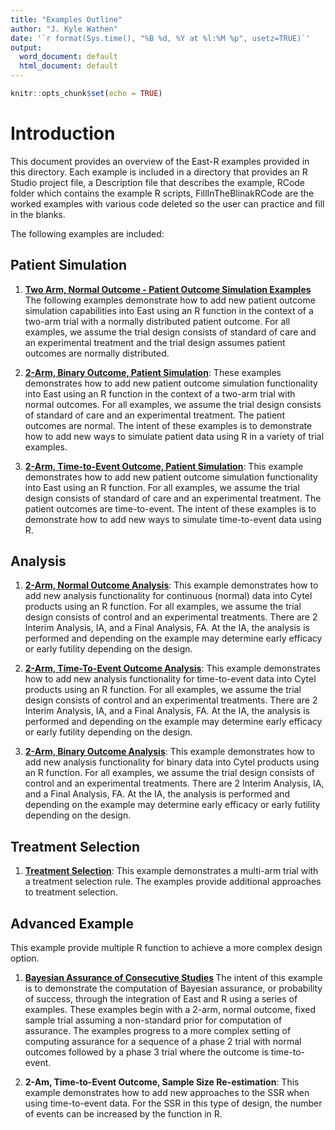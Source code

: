 ```yaml
---
title: "Examples Outline"
author: "J. Kyle Wathen"
date: '`r format(Sys.time(), "%B %d, %Y at %l:%M %p", usetz=TRUE)`'
output:
  word_document: default
  html_document: default
---
```


```r
knitr::opts_chunk$set(echo = TRUE)
```

# Introduction 
This document provides an overview of the East-R examples provided in this directory.  Each example is included in a directory that provides an R Studio project file, a Description file that describes the example,  RCode folder which contains the example R scripts, FillInTheBlinakRCode are the worked examples with various code deleted so the user can practice and fill in the blanks. 

The following examples are included:

## Patient Simulation 

1. **[Two Arm, Normal Outcome - Patient Outcome Simulation Examples](2ArmNormalOutcomePatientSimulationDescription.html)**
The following examples demonstrate how to add new patient outcome simulation capabilities into East using an R function in the context of a two-arm trial with a normally distributed patient outcome. For all examples, we assume the trial design consists of standard of care and an experimental treatment and the trial design assumes patient outcomes are normally distributed.

1. **[2-Arm, Binary Outcome, Patient Simulation](2ArmTimeToEventOutcomePatientSimulationDescription.html)**: These examples demonstrates how to add new patient outcome simulation functionality into East using an R function in the context of a two-arm trial with normal outcomes. For all examples, we assume the trial design consists of standard of care and an experimental treatment.  The patient outcomes are normal.  The intent of these examples is to demonstrate how to add new ways to simulate patient data using R in a variety of trial examples.        

1. **[2-Arm, Time-to-Event Outcome, Patient Simulation](2ArmTimeToEventOutcomePatientSimulationDescription.html)**: This example demonstrates how to add new patient outcome simulation functionality into East using an R function.  For all examples, we assume the trial design consists of standard of care and an experimental treatment.  The patient outcomes are time-to-event.  The intent of these examples is to demonstrate how to add new ways to simulate time-to-event data using R.  

## Analysis 

1. **[2-Arm, Normal Outcome Analysis](2ArmNormalOutcomeAnalysisDescription.html)**: This example demonstrates how to add new analysis functionality for continuous (normal) data into Cytel products using an R function.  For all examples, we assume the trial design consists of control and an experimental treatments. There are 2 Interim Analysis, IA, and a Final Analysis, FA. At the IA, the analysis is performed and depending on the example may determine early efficacy or early futility depending on the design.

1. **[2-Arm, Time-To-Event Outcome  Analysis](2ArmTimeToEventOutcomeAnalysisDescription.html)**: This example demonstrates how to add new analysis functionality  for time-to-event data into Cytel products using an R function.  For all examples, we assume the trial design consists of control and an experimental treatments. There are 2 Interim Analysis, IA, and a Final Analysis, FA. At the IA, the analysis is performed and depending on the example may determine early efficacy or early futility depending on the design.

1. **[2-Arm, Binary Outcome Analysis](2ArmBinaryOutcomeAnalysisDescription.html)**: This example demonstrates how to add new analysis functionality for binary data into Cytel products using an R function.  For all examples, we assume the trial design consists of control and an experimental treatments. There are 2 Interim Analysis, IA, and a Final Analysis, FA. At the IA, the analysis is performed and depending on the example may determine early efficacy or early futility depending on the design.




## Treatment Selection 

1. **[Treatment Selection](TreatmentSelectionDescription.html)**: This example demonstrates a multi-arm trial with a treatment selection rule.  The examples provide additional approaches to treatment selection. 

## Advanced Example
This example provide multiple R function to achieve a more complex design option. 


1. **[Bayesian Assurance of Consecutive Studies](AssurnaceConsecutiveStudies.html) ** The intent of this example is to demonstrate the computation of Bayesian assurance, or probability of success, through the integration of East and R using a series of examples.  These examples begin with a 2-arm, normal outcome, fixed sample trial assuming a non-standard prior for computation of assurance.  The examples progress to a more complex setting of computing assurance for a sequence of a phase 2 trial with normal outcomes followed by a phase 3 trial where the outcome is time-to-event.

1. **2-Am, Time-to-Event Outcome, Sample Size Re-estimation**: This example demonstrates how to add new approaches to the SSR when using time-to-event data. For the SSR in this type of design, the number of events can be increased by the function in R.

